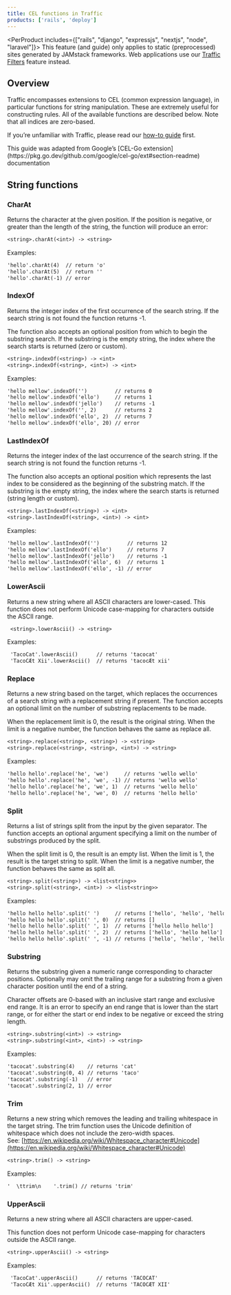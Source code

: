 ```yaml
---
title: CEL functions in Traffic
products: ['rails', 'deploy']
---
```


<PerProduct includes={["rails", "django", "expressjs", "nextjs", "node", "laravel"]}>
<Callout type="warning" title="This guide applies only to static sites">
This feature (and guide) only applies to static (preprocessed) sites generated by JAMstack frameworks. Web applications use our [Traffic Filters](/docs/networking/ip-filtering) feature instead.
</Callout>
</PerProduct>

## Overview

Traffic encompasses extensions to CEL (common expression language), in particular functions for string manipulation. These are extremely useful for constructing rules. All of the available functions are described below. Note that all indices are zero-based.

If you’re unfamiliar with Traffic, please read our [how-to guide](/docs/networking/using-traffic-rules-to-route-traffic) first.

<Callout type="info" title="Acknowledgement & thanks">
This guide was adapted from Google’s [CEL-Go extension](https://pkg.go.dev/github.com/google/cel-go/ext#section-readme) documentation
</Callout>

## String functions

### CharAt

Returns the character at the given position. If the position is negative, or greater than the length of the string, the function will produce an error:

```txt
<string>.charAt(<int>) -> <string>

```

Examples:

```txt
'hello'.charAt(4)  // return 'o'
'hello'.charAt(5)  // return ''
'hello'.charAt(-1) // error

```

### IndexOf

Returns the integer index of the first occurrence of the search string. If the search string is not found the function returns -1.

The function also accepts an optional position from which to begin the substring search. If the substring is the empty string, the index where the search starts is returned (zero or custom).

```txt
<string>.indexOf(<string>) -> <int>
<string>.indexOf(<string>, <int>) -> <int>
```

Examples:

```txt
'hello mellow'.indexOf('')         // returns 0
'hello mellow'.indexOf('ello')     // returns 1
'hello mellow'.indexOf('jello')    // returns -1
'hello mellow'.indexOf('', 2)      // returns 2
'hello mellow'.indexOf('ello', 2)  // returns 7
'hello mellow'.indexOf('ello', 20) // error

```

### LastIndexOf

Returns the integer index of the last occurrence of the search string. If the search string is not found the function returns -1.

The function also accepts an optional position which represents the last index to be considered as the beginning of the substring match. If the substring is the empty string, the index where the search starts is returned (string length or custom).

```txt
<string>.lastIndexOf(<string>) -> <int>
<string>.lastIndexOf(<string>, <int>) -> <int>

```

Examples:

```txt
'hello mellow'.lastIndexOf('')         // returns 12
'hello mellow'.lastIndexOf('ello')     // returns 7
'hello mellow'.lastIndexOf('jello')    // returns -1
'hello mellow'.lastIndexOf('ello', 6)  // returns 1
'hello mellow'.lastIndexOf('ello', -1) // error

```

### LowerAscii

Returns a new string where all ASCII characters are lower-cased. This function does not perform Unicode case-mapping for characters outside the ASCII range.

```txt
 <string>.lowerAscii() -> <string>

```

Examples:

```txt
 'TacoCat'.lowerAscii()      // returns 'tacocat'
 'TacoCÆt Xii'.lowerAscii()  // returns 'tacocÆt xii'
```

### Replace

Returns a new string based on the target, which replaces the occurrences of a search string with a replacement string if present. The function accepts an optional limit on the number of substring replacements to be made.

When the replacement limit is 0, the result is the original string. When the limit is a negative number, the function behaves the same as replace all.

```txt
<string>.replace(<string>, <string>) -> <string>
<string>.replace(<string>, <string>, <int>) -> <string>

```

Examples:

```txt
'hello hello'.replace('he', 'we')     // returns 'wello wello'
'hello hello'.replace('he', 'we', -1) // returns 'wello wello'
'hello hello'.replace('he', 'we', 1)  // returns 'wello hello'
'hello hello'.replace('he', 'we', 0)  // returns 'hello hello'

```

### Split

Returns a list of strings split from the input by the given separator. The function accepts an optional argument specifying a limit on the number of substrings produced by the split.

When the split limit is 0, the result is an empty list. When the limit is 1, the result is the target string to split. When the limit is a negative number, the function behaves the same as split all.

```txt
<string>.split(<string>) -> <list<string>>
<string>.split(<string>, <int>) -> <list<string>>

```

Examples:

```txt
'hello hello hello'.split(' ')     // returns ['hello', 'hello', 'hello']
'hello hello hello'.split(' ', 0)  // returns []
'hello hello hello'.split(' ', 1)  // returns ['hello hello hello']
'hello hello hello'.split(' ', 2)  // returns ['hello', 'hello hello']
'hello hello hello'.split(' ', -1) // returns ['hello', 'hello', 'hello']

```

### Substring

Returns the substring given a numeric range corresponding to character positions. Optionally may omit the trailing range for a substring from a given character position until the end of a string.

Character offsets are 0-based with an inclusive start range and exclusive end range. It is an error to specify an end range that is lower than the start range, or for either the start or end index to be negative or exceed the string length.

```txt
<string>.substring(<int>) -> <string>
<string>.substring(<int>, <int>) -> <string>

```

Examples:

```txt
'tacocat'.substring(4)    // returns 'cat'
'tacocat'.substring(0, 4) // returns 'taco'
'tacocat'.substring(-1)   // error
'tacocat'.substring(2, 1) // error

```

### Trim

Returns a new string which removes the leading and trailing whitespace in the target string. The trim function uses the Unicode definition of whitespace which does not include the zero-width spaces. See: [https://en.wikipedia.org/wiki/Whitespace_character#Unicode](https://en.wikipedia.org/wiki/Whitespace_character#Unicode)

```txt
<string>.trim() -> <string>

```

Examples:

```txt
'  \ttrim\n    '.trim() // returns 'trim'

```

### UpperAscii

Returns a new string where all ASCII characters are upper-cased.

This function does not perform Unicode case-mapping for characters outside the ASCII range.

```txt
<string>.upperAscii() -> <string>

```

Examples:

```txt
 'TacoCat'.upperAscii()      // returns 'TACOCAT'
 'TacoCÆt Xii'.upperAscii()  // returns 'TACOCÆT XII'
```